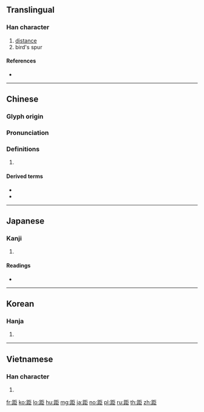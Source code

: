 {{character info/new}}
==Translingual==

===Han character===
{{Han char|rn=157|rad=足|as=05|sn=12|four=61117|canj=RMSS}}

# [[distance]]
# bird's spur

====References====
* {{Han ref|kx=1224.080|dkj=37481|dj=1695.310|hdz=63690.020|uh=8DDD|ud=36317|bh=B65A|bd=46682}}

----

==Chinese==
{{zh-forms}}

===Glyph origin===
{{Han etym}}

===Pronunciation===
{{zh-pron
|m=jù
|c=geoi6,keoi5
|h=pfs=
|md=
|mn=kī/kū
|w=
|mc=y
|oc=y
|cat=
}}

===Definitions===
{{zh-hanzi}}

# {{rfdef|lang=zh}}

====Derived terms====
* {{zh-l|距離}}
* {{zh-l|距今}}

----

==Japanese==

===Kanji===
{{ja-kanji|grade=c|rs=足05}}

# {{defn|lang=ja|sort=足05}}

====Readings====
* {{ja-readings|goon=[[ご]] (go)|kanon=[[きょ]] (kyo)|kun=[[けづめ]] (kezume), [[たがう]] (tagau), [[へだてる]] (hedateru)|nanori=}}

----

==Korean==

===Hanja===
{{ko-hanja|hangeul=거|eumhun=|rv=geo|mr=kŏ|y=ke}}

# {{defn|lang=ko|sort=足05}}

----

==Vietnamese==

===Han character===
{{vi-hantu|[[cự]], [[cựa]]|rs=足05}}

# {{defn|lang=vi}}

[[fr:距]]
[[ko:距]]
[[lo:距]]
[[hu:距]]
[[mg:距]]
[[ja:距]]
[[no:距]]
[[pl:距]]
[[ru:距]]
[[th:距]]
[[zh:距]]